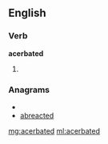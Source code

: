 ==English==
===Verb===
'''acerbated'''
#{{past of|[[acerbate]]}}

===Anagrams===
* {{alphagram|aabcdeert}}
* [[abreacted#English|abreacted]]

[[mg:acerbated]]
[[ml:acerbated]]